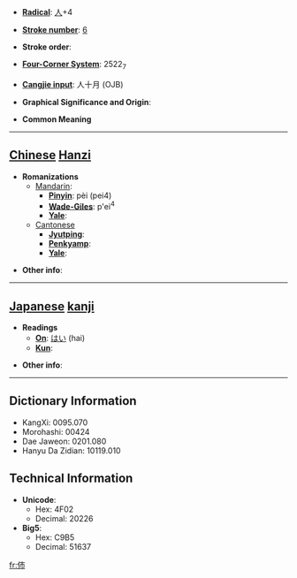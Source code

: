 * '''[[Wiktionary:Chinese radical index| Radical]]''': [[Wiktionary:Chinese radical index 人|人]]+4

* '''[[Wiktionary:Chinese total strokes index|Stroke number]]''': [[Wiktionary:Chinese total strokes index 6|6]]

* '''Stroke order''': 

* '''[[Wiktionary:Chinese four corner index|Four-Corner System]]''': 2522<sub>7</sub>

* '''[[Wiktionary:Chinese Cangjie index|Cangjie input]]''': 人十月 (OJB)

* '''Graphical Significance and Origin''': 

* '''Common Meaning'''

----

== [[Chinese]] [[Hanzi]] ==

* '''Romanizations'''
** [[Mandarin]]:
*** '''[[Pinyin]]''': pèi (pei4)
*** '''[[Wade-Giles]]''': p'ei<sup>4</sup>
*** '''[[Yale]]''': 
**[[Cantonese]]
***'''[[Jyutping]]''':
***'''[[Penkyamp]]''': 
***'''[[Yale]]''': 

* '''Other info''': 

----

== [[Japanese]] [[kanji]] ==

* '''Readings'''
** '''[[On]]''': [[はい]] (hai)
** '''[[Kun]]''': 

* '''Other info''':  

----

== Dictionary Information ==

* KangXi: 0095.070
* Morohashi: 00424
* Dae Jaweon: 0201.080
* Hanyu Da Zidian: 10119.010

== Technical Information ==

* '''Unicode''':
** Hex: 4F02
** Decimal: 20226
* '''Big5''':
** Hex: C9B5
** Decimal: 51637

[[fr:伂]]